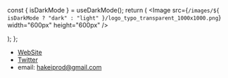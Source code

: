 
  const { isDarkMode } = useDarkMode();
  return (
    <Box display="flex" justifyContent="center">
      <Image
        src={`/images/${
          isDarkMode ? "dark" : "light"
        }/logo_typo_transparent_1000x1000.png`}
        width="600px"
        height="600px"
      />
    </Box>

);
};

<DynamicImage />

- [WebSite](https://hakeiprod.github.io/)
- [Twitter](https://twitter.com/hakei_prod)
- email: hakeiprod@gmail.com
